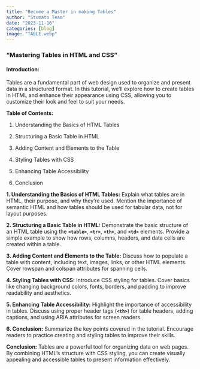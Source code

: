 ```yaml
---
title: "Become a Master in making Tables"
author: "Stumato Team"
date: "2023-11-16"
categories: [blog]
image: "TABLE.webp"
---
```


### **"Mastering Tables in HTML and CSS"**

#### **Introduction:**

Tables are a fundamental part of web design used to organize and present data in a structured format. In this tutorial, we'll explore how to create tables in HTML and enhance their appearance using CSS, allowing you to customize their look and feel to suit your needs.

**Table of Contents:**

1.  Understanding the Basics of HTML Tables

2.  Structuring a Basic Table in HTML

3.  Adding Content and Elements to the Table

4.  Styling Tables with CSS

5.  Enhancing Table Accessibility

6.  Conclusion

**1. Understanding the Basics of HTML Tables:** Explain what tables are in HTML, their purpose, and why they're used. Mention the importance of semantic HTML and how tables should be used for tabular data, not for layout purposes.

**2. Structuring a Basic Table in HTML:** Demonstrate the basic structure of an HTML table using the **`<table>`**, **`<tr>`**, **`<th>`**, and **`<td>`** elements. Provide a simple example to show how rows, columns, headers, and data cells are created within a table.

**3. Adding Content and Elements to the Table:** Discuss how to populate a table with content, including text, images, links, or other HTML elements. Cover rowspan and colspan attributes for spanning cells.

**4. Styling Tables with CSS:** Introduce CSS styling for tables. Cover basics like changing background colors, fonts, borders, and padding to improve readability and aesthetics.

**5. Enhancing Table Accessibility:** Highlight the importance of accessibility in tables. Discuss using proper header tags (**`<th>`**) for table headers, adding captions, and using ARIA attributes for screen readers.

**6. Conclusion:** Summarize the key points covered in the tutorial. Encourage readers to practice creating and styling tables to improve their skills.

**Conclusion:** Tables are a powerful tool for organizing data on web pages. By combining HTML's structure with CSS styling, you can create visually appealing and accessible tables to present information effectively.
